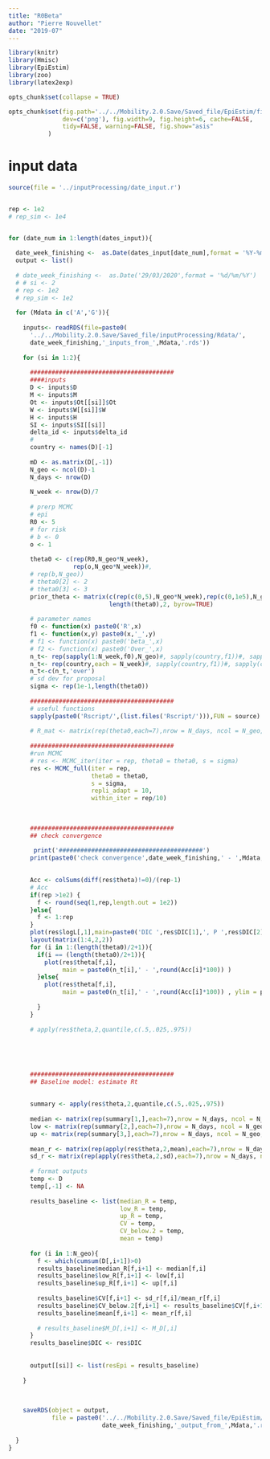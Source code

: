 ```yaml
---
title: "R0Beta"
author: "Pierre Nouvellet"
date: "2019-07"
---
```


```r
library(knitr)
library(Hmisc)
library(EpiEstim)
library(zoo)
library(latex2exp)

opts_chunk$set(collapse = TRUE)

opts_chunk$set(fig.path='../../Mobility.2.0.Save/Saved_file/EpiEstim/figs/', fig.keep='high', 
               dev=c('png'), fig.width=9, fig.height=6, cache=FALSE,
               tidy=FALSE, warning=FALSE, fig.show="asis"
 	       )

```

# input data


```r


source(file = '../inputProcessing/date_input.r')


rep <- 1e2
# rep_sim <- 1e4


for (date_num in 1:length(dates_input)){
  
  date_week_finishing <-  as.Date(dates_input[date_num],format = '%Y-%m-%d')
  output <- list()
  
  # date_week_finishing <-  as.Date('29/03/2020',format = '%d/%m/%Y')
  # # si <- 2
  # rep <- 1e2
  # rep_sim <- 1e2
  
  for (Mdata in c('A','G')){
    
    inputs<- readRDS(file=paste0(
      '../../Mobility.2.0.Save/Saved_file/inputProcessing/Rdata/',
      date_week_finishing,'_inputs_from_',Mdata,'.rds'))
    
    for (si in 1:2){
      
      ########################################
      ####inputs
      D <- inputs$D
      M <- inputs$M
      Ot <- inputs$Ot[[si]]$Ot
      W <- inputs$W[[si]]$W
      H <- inputs$H
      SI <- inputs$SI[[si]]
      delta_id <- inputs$delta_id
      #
      country <- names(D)[-1]
      
      mD <- as.matrix(D[,-1])
      N_geo <- ncol(D)-1
      N_days <- nrow(D)
      
      N_week <- nrow(D)/7
      
      # prerp MCMC
      # epi
      R0 <- 5
      # for risk
      # b <- 0
      o <- 1
      
      theta0 <- c(rep(R0,N_geo*N_week),
                  rep(o,N_geo*N_week))#,
      # rep(b,N_geo))
      # theta0[2] <- 2
      # theta0[3] <- 3
      prior_theta <- matrix(c(rep(c(0,5),N_geo*N_week),rep(c(0,1e5),N_geo*N_week)),
                            length(theta0),2, byrow=TRUE)
      
      # parameter names
      f0 <- function(x) paste0('R',x)
      f1 <- function(x,y) paste0(x,'_',y)
      # f1 <- function(x) paste0('beta_',x)
      # f2 <- function(x) paste0('Over_',x)
      n_t<- rep(sapply(1:N_week,f0),N_geo)#, sapply(country,f1))#, sapply(country,f2))
      n_t<- rep(country,each = N_week)#, sapply(country,f1))#, sapply(country,f2))
      n_t<-c(n_t,'over')
      # sd dev for proposal
      sigma <- rep(1e-1,length(theta0))
      
      ########################################
      # useful functions
      sapply(paste0('Rscript/',(list.files('Rscript/'))),FUN = source)
      
      # R_mat <- matrix(rep(theta0,each=7),nrow = N_days, ncol = N_geo,byrow = FALSE)
      
      ########################################
      #run MCMC
      # res <- MCMC_iter(iter = rep, theta0 = theta0, s = sigma)
      res <- MCMC_full(iter = rep, 
                       theta0 = theta0,
                       s = sigma,
                       repli_adapt = 10,
                       within_iter = rep/10)
      
      
      
      ########################################
      ## check convergence
      
       print('########################################')
      print(paste0('check convergence',date_week_finishing,' - ',Mdata,' - ',si)) 

      
      Acc <- colSums(diff(res$theta)!=0)/(rep-1)
      # Acc
      if(rep >1e2) {
        f <- round(seq(1,rep,length.out = 1e2))
      }else{
        f <- 1:rep
      }
      plot(res$logL[,1],main=paste0('DIC ',res$DIC[1],', P ',res$DIC[2]))
      layout(matrix(1:4,2,2))
      for (i in 1:(length(theta0)/2+1)){
        if(i == (length(theta0)/2+1)){
          plot(res$theta[f,i],
               main = paste0(n_t[i],' - ',round(Acc[i]*100)) )
        }else{
          plot(res$theta[f,i],
               main = paste0(n_t[i],' - ',round(Acc[i]*100)) , ylim = prior_theta[i,])
          
        }
      }
      
      # apply(res$theta,2,quantile,c(.5,.025,.975))
      
      
      
      
      
      ########################################
      ## Baseline model: estimate Rt
      
      
      summary <- apply(res$theta,2,quantile,c(.5,.025,.975))
      
      median <- matrix(rep(summary[1,],each=7),nrow = N_days, ncol = N_geo,byrow = FALSE)
      low <- matrix(rep(summary[2,],each=7),nrow = N_days, ncol = N_geo,byrow = FALSE)
      up <- matrix(rep(summary[3,],each=7),nrow = N_days, ncol = N_geo,byrow = FALSE)
      
      mean_r <- matrix(rep(apply(res$theta,2,mean),each=7),nrow = N_days, ncol = N_geo,byrow = FALSE)
      sd_r <- matrix(rep(apply(res$theta,2,sd),each=7),nrow = N_days, ncol = N_geo,byrow = FALSE)
      
      # format outputs
      temp <- D
      temp[,-1] <- NA
      
      results_baseline <- list(median_R = temp,
                               low_R = temp,
                               up_R = temp,
                               CV = temp,
                               CV_below.2 = temp,
                               mean = temp)
      
      for (i in 1:N_geo){
        f <- which(cumsum(D[,i+1])>0)
        results_baseline$median_R[f,i+1] <- median[f,i]
        results_baseline$low_R[f,i+1] <- low[f,i]
        results_baseline$up_R[f,i+1] <- up[f,i]
        
        results_baseline$CV[f,i+1] <- sd_r[f,i]/mean_r[f,i]
        results_baseline$CV_below.2[f,i+1] <- results_baseline$CV[f,i+1] < .2
        results_baseline$mean[f,i+1] <- mean_r[f,i]
        
        # results_baseline$M_D[,i+1] <- M_D[,i]
      }
      results_baseline$DIC <- res$DIC
      
      
      output[[si]] <- list(resEpi = results_baseline)
      
    }
    
    
    
    saveRDS(object = output,
            file = paste0('../../Mobility.2.0.Save/Saved_file/EpiEstim/Rdata/',
                          date_week_finishing,'_output_from_',Mdata,'.rds' ))
    
  }
}

```
